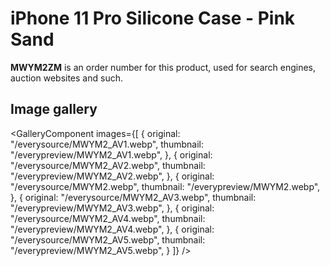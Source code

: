 
# iPhone 11 Pro Silicone Case - Pink Sand

<Callout type='info' emoji='👉🏻'>**MWYM2ZM** is an order number for this product, used for search engines, auction websites and such.</Callout>

## Image gallery

<GalleryComponent
    images={[
      {
        original: "/everysource/MWYM2_AV1.webp",
        thumbnail: "/everypreview/MWYM2_AV1.webp",
      },
      {
        original: "/everysource/MWYM2_AV2.webp",
        thumbnail: "/everypreview/MWYM2_AV2.webp",
      },
      {
        original: "/everysource/MWYM2.webp",
        thumbnail: "/everypreview/MWYM2.webp",
      },
      {
        original: "/everysource/MWYM2_AV3.webp",
        thumbnail: "/everypreview/MWYM2_AV3.webp",
      },
      {
        original: "/everysource/MWYM2_AV4.webp",
        thumbnail: "/everypreview/MWYM2_AV4.webp",
      },
      {
        original: "/everysource/MWYM2_AV5.webp",
        thumbnail: "/everypreview/MWYM2_AV5.webp",
      }
    ]}
  />
